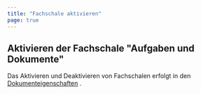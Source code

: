 ```yaml
---
title: "Fachschale aktivieren"
page: true
---
```

## Aktivieren der Fachschale &quot;Aufgaben und Dokumente&quot;

Das Aktivieren und Deaktivieren von Fachschalen erfolgt in den [Dokumenteigenschaften](../einstellungen/dokumenteneinstellungen)
.